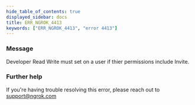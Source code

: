 ```yaml
---
hide_table_of_contents: true
displayed_sidebar: docs
title: ERR_NGROK_4413
keywords: ["ERR_NGROK_4413", "error 4413"]
---
```


### Message

Developer Read Write must set on a user if thier permissions include Invite.

### Further help

If you're having trouble resolving this error, please reach out to [support@ngrok.com](mailto:support@ngrok.com?subject=Help%20with%20ERR_NGROK_4413)
